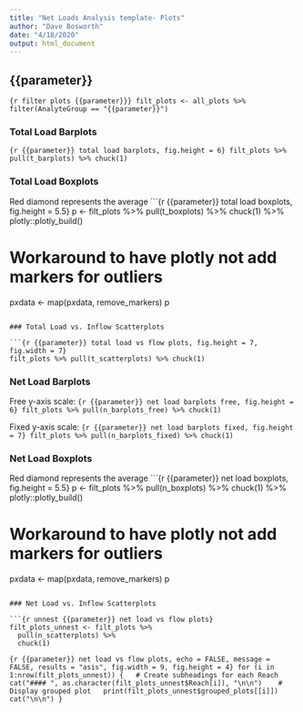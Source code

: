 ```yaml
---
title: "Net Loads Analysis template- Plots"
author: "Dave Bosworth"
date: "4/18/2020"
output: html_document
---
```


## {{parameter}} {.tabset .tabset-pills}

```{r filter plots {{parameter}}}
filt_plots <- all_plots %>% filter(AnalyteGroup == "{{parameter}}")
```

### Total Load Barplots

```{r {{parameter}} total load barplots, fig.height = 6}
filt_plots %>% pull(t_barplots) %>% chuck(1)
```

### Total Load Boxplots

Red diamond represents the average
```{r {{parameter}} total load boxplots, fig.height = 5.5}
p <- filt_plots %>% 
  pull(t_boxplots) %>% 
  chuck(1) %>% 
  plotly::plotly_build()

# Workaround to have plotly not add markers for outliers
p$x$data <- map(p$x$data, remove_markers)
p
```

### Total Load vs. Inflow Scatterplots

```{r {{parameter}} total load vs flow plots, fig.height = 7, fig.width = 7}
filt_plots %>% pull(t_scatterplots) %>% chuck(1)
```

### Net Load Barplots

Free y-axis scale:
```{r {{parameter}} net load barplots free, fig.height = 6}
filt_plots %>% pull(n_barplots_free) %>% chuck(1)
```

Fixed y-axis scale:
```{r {{parameter}} net load barplots fixed, fig.height = 7}
filt_plots %>% pull(n_barplots_fixed) %>% chuck(1)
```

### Net Load Boxplots

Red diamond represents the average
```{r {{parameter}} net load boxplots, fig.height = 5.5}
p <- filt_plots %>% 
  pull(n_boxplots) %>% 
  chuck(1) %>% 
  plotly::plotly_build()

# Workaround to have plotly not add markers for outliers
p$x$data <- map(p$x$data, remove_markers)
p
```

### Net Load vs. Inflow Scatterplots

```{r unnest {{parameter}} net load vs flow plots}
filt_plots_unnest <- filt_plots %>% 
  pull(n_scatterplots) %>% 
  chuck(1)
```

```{r {{parameter}} net load vs flow plots, echo = FALSE, message = FALSE, results = "asis", fig.width = 9, fig.height = 4}
for (i in 1:nrow(filt_plots_unnest)) {
  # Create subheadings for each Reach
  cat("#### ", as.character(filt_plots_unnest$Reach[i]), "\n\n") 
  # Display grouped plot
  print(filt_plots_unnest$grouped_plots[[i]])
  cat("\n\n")
}
```

